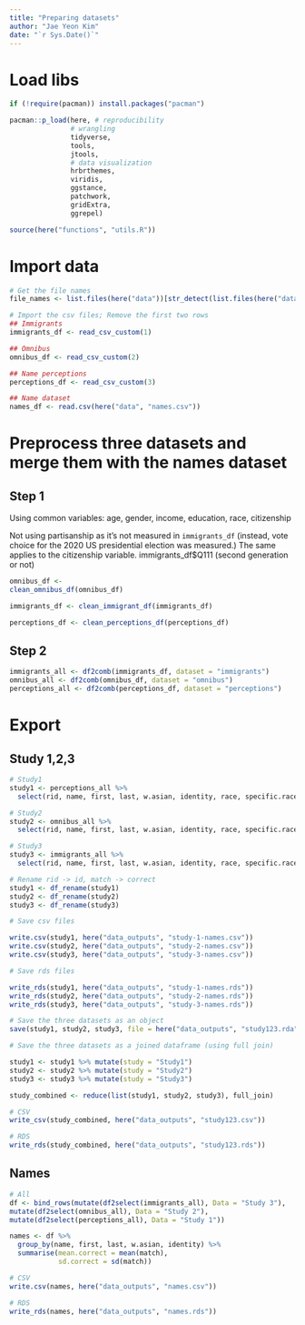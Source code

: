 ```yaml
---
title: "Preparing datasets" 
author: "Jae Yeon Kim"
date: "`r Sys.Date()`"
---
```


# Load libs 

```r
if (!require(pacman)) install.packages("pacman")

pacman::p_load(here, # reproducibility
               # wrangling 
               tidyverse, 
               tools, 
               jtools, 
               # data visualization 
               hrbrthemes,
               viridis, 
               ggstance, 
               patchwork,
               gridExtra,
               ggrepel)

source(here("functions", "utils.R"))
```

# Import data 

```r
# Get the file names 
file_names <- list.files(here("data"))[str_detect(list.files(here("data")), "2021_")]
```

```r
# Import the csv files; Remove the first two rows                                         
## Immigrants
immigrants_df <- read_csv_custom(1)

## Omnibus 
omnibus_df <- read_csv_custom(2)

## Name perceptions 
perceptions_df <- read_csv_custom(3)

## Name dataset
names_df <- read.csv(here("data", "names.csv"))
```

# Preprocess three datasets and merge them with the names dataset 

## Step 1 

Using common variables: age, gender, income, education, race, citizenship

Not using partisanship as it's not measured in `immigrants_df` (instead, vote choice for the 2020 US presidential election was measured.) The same applies to the citizenship variable. immigrants_df$Q111 (second generation or not)

```r
omnibus_df <- 
clean_omnibus_df(omnibus_df)

immigrants_df <- clean_immigrant_df(immigrants_df)

perceptions_df <- clean_perceptions_df(perceptions_df)
```

## Step 2 

```r
immigrants_all <- df2comb(immigrants_df, dataset = "immigrants")
omnibus_all <- df2comb(omnibus_df, dataset = "omnibus")
perceptions_all <- df2comb(perceptions_df, dataset = "perceptions")
```

# Export 

## Study 1,2,3 

```r
# Study1 
study1 <- perceptions_all %>%
  select(rid, name, first, last, w.asian, identity, race, specific.race, citizen, education, education.ord, income, income.ord, match) 

# Study2
study2 <- omnibus_all %>%
  select(rid, name, first, last, w.asian, identity, race, specific.race, citizen, education, education.ord, income, income.ord, match, res.age, res.male, res.income, res.edu, res.citizenship, res.race)

# Study3
study3 <- immigrants_all %>%
  select(rid, name, first, last, w.asian, identity, race, specific.race, citizen, education, education.ord, income, income.ord, match, res.age, res.male, res.income, res.edu, res.citizenship, res.race)

# Rename rid -> id, match -> correct 
study1 <- df_rename(study1)
study2 <- df_rename(study2)
study3 <- df_rename(study3)

# Save csv files 

write.csv(study1, here("data_outputs", "study-1-names.csv"))
write.csv(study2, here("data_outputs", "study-2-names.csv"))
write.csv(study3, here("data_outputs", "study-3-names.csv"))

# Save rds files 

write_rds(study1, here("data_outputs", "study-1-names.rds"))
write_rds(study2, here("data_outputs", "study-2-names.rds"))
write_rds(study3, here("data_outputs", "study-3-names.rds"))

# Save the three datasets as an object     
save(study1, study2, study3, file = here("data_outputs", "study123.rda"))

# Save the three datasets as a joined dataframe (using full join)

study1 <- study1 %>% mutate(study = "Study1")
study2 <- study2 %>% mutate(study = "Study2")
study3 <- study3 %>% mutate(study = "Study3")

study_combined <- reduce(list(study1, study2, study3), full_join)

# CSV
write_csv(study_combined, here("data_outputs", "study123.csv"))

# RDS
write_rds(study_combined, here("data_outputs", "study123.rds"))
```

## Names 

```r
# All 
df <- bind_rows(mutate(df2select(immigrants_all), Data = "Study 3"),
mutate(df2select(omnibus_all), Data = "Study 2"),
mutate(df2select(perceptions_all), Data = "Study 1"))

names <- df %>%
  group_by(name, first, last, w.asian, identity) %>%
  summarise(mean.correct = mean(match),
            sd.correct = sd(match))

# CSV
write.csv(names, here("data_outputs", "names.csv"))

# RDS
write_rds(names, here("data_outputs", "names.rds"))
```